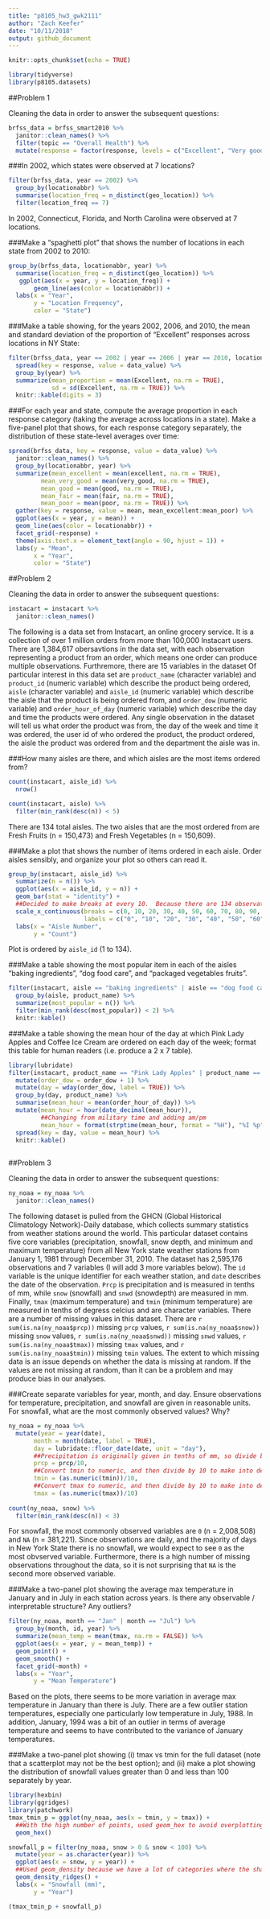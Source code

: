```yaml
---
title: "p8105_hw3_gwk2111"
author: "Zach Keefer"
date: "10/11/2018"
output: github_document
---
```


```r
knitr::opts_chunk$set(echo = TRUE)

library(tidyverse)
library(p8105.datasets)
```

##Problem 1

Cleaning the data in order to answer the subsequent questions:
```r
brfss_data = brfss_smart2010 %>% 
  janitor::clean_names() %>%
  filter(topic == "Overall Health") %>% 
  mutate(response = factor(response, levels = c("Excellent", "Very good", "Good", "Fair", "Poor"), ordered = TRUE)) 
```

###In 2002, which states were observed at 7 locations?
```r
filter(brfss_data, year == 2002) %>% 
  group_by(locationabbr) %>% 
  summarise(location_freq = n_distinct(geo_location)) %>% 
  filter(location_freq == 7)
```

In 2002, Connecticut, Florida, and North Carolina were observed at 7 locations.


###Make a “spaghetti plot” that shows the number of locations in each state from 2002 to 2010:
```r
group_by(brfss_data, locationabbr, year) %>% 
  summarise(location_freq = n_distinct(geo_location)) %>%  
   ggplot(aes(x = year, y = location_freq)) +
       geom_line(aes(color = locationabbr)) +
  labs(x = "Year",
       y = "Location Frequency",
       color = "State")
```


###Make a table showing, for the years 2002, 2006, and 2010, the mean and standard deviation of the proportion of “Excellent” responses across locations in NY State:
```r
filter(brfss_data, year == 2002 | year == 2006 | year == 2010, locationabbr == "NY") %>% 
  spread(key = response, value = data_value) %>% 
  group_by(year) %>% 
  summarize(mean_proportion = mean(Excellent, na.rm = TRUE),
            sd = sd(Excellent, na.rm = TRUE)) %>% 
  knitr::kable(digits = 3)
```


###For each year and state, compute the average proportion in each response category (taking the average across locations in a state). Make a five-panel plot that shows, for each response category separately, the distribution of these state-level averages over time:
```r
spread(brfss_data, key = response, value = data_value) %>% 
  janitor::clean_names() %>% 
  group_by(locationabbr, year) %>% 
  summarize(mean_excellent = mean(excellent, na.rm = TRUE),
         mean_very_good = mean(very_good, na.rm = TRUE),
         mean_good = mean(good, na.rm = TRUE),
         mean_fair = mean(fair, na.rm = TRUE),
         mean_poor = mean(poor, na.rm = TRUE)) %>%
  gather(key = response, value = mean, mean_excellent:mean_poor) %>% 
  ggplot(aes(x = year, y = mean)) +
  geom_line(aes(color = locationabbr)) +
  facet_grid(~response) +
  theme(axis.text.x = element_text(angle = 90, hjust = 1)) +
  labs(y = "Mean",
       x = "Year",
       color = "State")
```


##Problem 2

Cleaning the data in order to answer the subsequent questions:
```r
instacart = instacart %>% 
  janitor::clean_names()
```

The following is a data set from Instacart, an online grocery service.  It is a collection of over 1 million orders from more than 100,000 Instacart users.  There are 1,384,617 obersavtions in the data set, with each observation representing a product from an order, which means one order can produce multiple observations.  Furthremore, there are 15 variables in the dataset  Of particular interest in this data set are `product_name` (character variable) and `product_id` (numeric variable) which describe the product being ordered, `aisle` (character variable) and `aisle_id` (numeric variable) which describe the aisle that the product is being ordered from, and `order_dow` (numeric variable) and `order_hour_of_day` (numeric variable) which describe the day and time the products were ordered.  Any single observation in the dataset will tell us what order the product was from, the day of the week and time it was ordered, the user id of who ordered the product, the product ordered, the aisle the product was ordered from and the department the aisle was in.


###How many aisles are there, and which aisles are the most items ordered from?
```r
count(instacart, aisle_id) %>% 
  nrow()

count(instacart, aisle) %>% 
  filter(min_rank(desc(n)) < 5)
```

There are 134 total aisles.  The two aisles that are the most ordered from are Fresh Fruits (n = 150,473) and Fresh Vegetables (n = 150,609).


###Make a plot that shows the number of items ordered in each aisle. Order aisles sensibly, and organize your plot so others can read it.
```r
group_by(instacart, aisle_id) %>% 
  summarize(n = n()) %>% 
  ggplot(aes(x = aisle_id, y = n)) +
  geom_bar(stat = "identity") +
  ##Decided to make breaks at every 10.  Because there are 134 observations, I made a break at 127 and 134 at the end for readability purposes
  scale_x_continuous(breaks = c(0, 10, 20, 30, 40, 50, 60, 70, 80, 90, 100, 110, 120, 127, 134),
                     labels = c("0", "10", "20", "30", "40", "50", "60", "70", "80", "90", "100", "110", "120", "127", "134")) +
  labs(x = "Aisle Number",
       y = "Count")
```

Plot is ordered by `aisle_id` (1 to 134).


###Make a table showing the most popular item in each of the aisles “baking ingredients”, “dog food care”, and “packaged vegetables fruits”.
```r
filter(instacart, aisle == "baking ingredients" | aisle == "dog food care" | aisle == "packaged vegetables fruits") %>% 
  group_by(aisle, product_name) %>% 
  summarize(most_popular = n()) %>%
  filter(min_rank(desc(most_popular)) < 2) %>% 
  knitr::kable()
```


###Make a table showing the mean hour of the day at which Pink Lady Apples and Coffee Ice Cream are ordered on each day of the week; format this table for human readers (i.e. produce a 2 x 7 table).
```r
library(lubridate)
filter(instacart, product_name == "Pink Lady Apples" | product_name == "Coffee Ice Cream") %>% 
  mutate(order_dow = order_dow + 1) %>% 
  mutate(day = wday(order_dow, label = TRUE)) %>% 
  group_by(day, product_name) %>%
  summarise(mean_hour = mean(order_hour_of_day)) %>% 
  mutate(mean_hour = hour(date_decimal(mean_hour)),
         ##Changing from military time and adding am/pm
         mean_hour = format(strptime(mean_hour, format = "%H"), "%I %p")) %>% 
  spread(key = day, value = mean_hour) %>% 
  knitr::kable()
  
```


##Problem 3

Cleaning the data in order to answer the subsequent questions:
```r
ny_noaa = ny_noaa %>% 
  janitor::clean_names()
```

The following dataset is pulled from the GHCN (Global Historical Climatology Network)-Daily database, which collects summary statistics from weather stations around the world.  This particular dataset contains five core variables (precipitation, snowfall, snow depth, and minimum and maximum temperature) from all New York state weather stations from January 1, 1981 through December 31, 2010.  The dataset has 2,595,176 observations and 7 variables (I will add 3 more variables below).  The `id` variable is the unique identifier for each weather station, and `date` describes the date of the observation.  `Prcp` is precipitation and is measured in tenths of mm, while `snow` (snowfall) and `snwd` (snowdepth) are measured in mm.  Finally, `tmax` (maximum temperature) and `tmin` (minimum temperature) are measured in tenths of degress celcius and are character variables.  There are a number of missing values in this dataset.  There are `r sum(is.na(ny_noaa$prcp))` missing `prcp` values, `r sum(is.na(ny_noaa$snow))` missing `snow` values, `r sum(is.na(ny_noaa$snwd))` missing `snwd` values, `r sum(is.na(ny_noaa$tmax))` missing `tmax` values, and `r sum(is.na(ny_noaa$tmin))`
missing `tmin` values. The extent to which missing data is an issue depends on whether the data is missing at random.  If the values are not missing at random, than it can be a problem and may produce bias in our analyses.

###Create separate variables for year, month, and day. Ensure observations for temperature, precipitation, and snowfall are given in reasonable units. For snowfall, what are the most commonly observed values? Why?
```r
ny_noaa = ny_noaa %>% 
  mutate(year = year(date),
       month = month(date, label = TRUE),
       day = lubridate::floor_date(date, unit = "day"),
       ##Precipitation is originally given in tenths of mm, so divide by 10 to make it more familiar
       prcp = prcp/10,
       ##Convert tmin to numeric, and then divide by 10 to make into degrees.
       tmin = (as.numeric(tmin))/10,
       ##Convert tmax to numeric, and then divide by 10 to make into degrees.
       tmax = (as.numeric(tmax))/10) 
 
count(ny_noaa, snow) %>%
  filter(min_rank(desc(n)) < 3) 

```

For snowfall, the most commonly observed variables are `0` (n = 2,008,508) and `NA` (n = 381,221).  Since observations are daily, and the majority of days in New York State there is no snowfall, we would expect to see `0` as the most obvserved variable.  Furthermore, there is a high number of missing observations throughout the data, so it is not surprising that `NA` is the second more observed variable.


###Make a two-panel plot showing the average max temperature in January and in July in each station across years. Is there any observable / interpretable structure? Any outliers?
```r
filter(ny_noaa, month == "Jan" | month == "Jul") %>% 
  group_by(month, id, year) %>% 
  summarize(mean_temp = mean(tmax, na.rm = FALSE)) %>% 
  ggplot(aes(x = year, y = mean_temp)) +
  geom_point() +
  geom_smooth() +
  facet_grid(~month) +
  labs(x = "Year",
       y = "Mean Temperature")
```

Based on the plots, there seems to be more variation in average max temperature in January than there is July.  There are a few outlier station temperatures, especially one particularly low temperature in July, 1988.  In addition, January, 1994 was a bit of an outlier in terms of average temperature and seems to have contributed to the variance of January temperatures.  


###Make a two-panel plot showing (i) tmax vs tmin for the full dataset (note that a scatterplot may not be the best option); and (ii) make a plot showing the distribution of snowfall values greater than 0 and less than 100 separately by year.
```r
library(hexbin)
library(ggridges)
library(patchwork)
tmax_tmin_p = ggplot(ny_noaa, aes(x = tmin, y = tmax)) +
  ##With the high number of points, used geom_hex to avoid overplotting.
  geom_hex() 

snowfall_p = filter(ny_noaa, snow > 0 & snow < 100) %>%
  mutate(year = as.character(year)) %>% 
  ggplot(aes(x = snow, y = year)) + 
  ##Used geom_density because we have a lot of categories where the shape of the distribution matters.
  geom_density_ridges() +
  labs(x = "Snowfall (mm)",
       y = "Year")

(tmax_tmin_p + snowfall_p)


```

